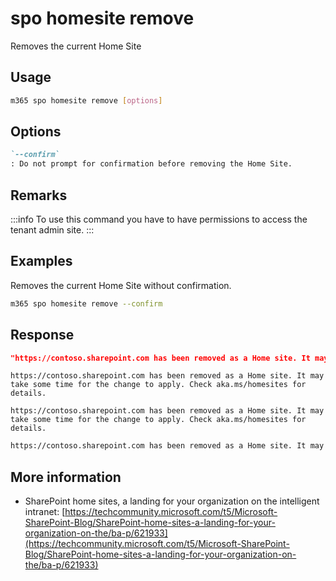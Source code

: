 
# spo homesite remove

Removes the current Home Site

## Usage

```sh
m365 spo homesite remove [options]
```

## Options

```md defintion-list
`--confirm`
: Do not prompt for confirmation before removing the Home Site.
```

<Global />

## Remarks

:::info
To use this command you have to have permissions to access the tenant admin site.
:::

## Examples

Removes the current Home Site without confirmation.

```sh
m365 spo homesite remove --confirm
```

## Response

<Tabs>
  <TabItem value="json" label="JSON">

  ```json
  "https://contoso.sharepoint.com has been removed as a Home site. It may take some time for the change to apply. Check aka.ms/homesites for details."
  ```

  </TabItem>
  <TabItem value="text" label="Text">

  ```text
  https://contoso.sharepoint.com has been removed as a Home site. It may take some time for the change to apply. Check aka.ms/homesites for details.
  ```

  </TabItem>
  <TabItem value="csv" label="CSV">

  ```csv
  https://contoso.sharepoint.com has been removed as a Home site. It may take some time for the change to apply. Check aka.ms/homesites for details.
  ```

  </TabItem>
  <TabItem value="md" label="Markdown">

  ```md
  https://contoso.sharepoint.com has been removed as a Home site. It may take some time for the change to apply. Check aka.ms/homesites for details.
  ```

  </TabItem>
</Tabs>

## More information

- SharePoint home sites, a landing for your organization on the intelligent intranet: [https://techcommunity.microsoft.com/t5/Microsoft-SharePoint-Blog/SharePoint-home-sites-a-landing-for-your-organization-on-the/ba-p/621933](https://techcommunity.microsoft.com/t5/Microsoft-SharePoint-Blog/SharePoint-home-sites-a-landing-for-your-organization-on-the/ba-p/621933)
